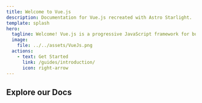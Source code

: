 ```yaml
---
title: Welcome to Vue.js
description: Documentation for Vue.js recreated with Astro Starlight.
template: splash
hero:
  tagline: Welcome! Vue.js is a progressive JavaScript framework for building dynamic user interfaces. It’s lightweight, easy to learn, and highly flexible—perfect for everything from simple widgets to full-scale single-page applications!
  image:
    file: ../../assets/VueJs.png
  actions:
    - text: Get Started
      link: /guides/introduction/
      icon: right-arrow
---
```


## Explore our Docs


<CardGrid>
  <LinkCard
    title="Authoring Markdown"
    href="/guides/introduction"
    description="Learn how to write and format markdown content effectively."
  />
  <LinkCard
    title="Components"
    href="/components/using-components/"
    description="Learn how to write and format markdown content effectively."
  />
  <LinkCard
    title="Authoring Markdown"
    href="/guides/authoring-content/"
    description="Learn how to write and format markdown content effectively."
  />
  <LinkCard
    title="Components"
    href="/components/using-components/"
    description="Learn how to write and format markdown content effectively."
  />
</CardGrid>

